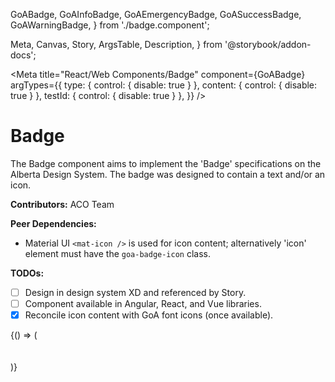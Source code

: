   GoABadge,
  GoAInfoBadge,
  GoAEmergencyBadge,
  GoASuccessBadge,
  GoAWarningBadge,
} from './badge.component';

  Meta,
  Canvas,
  Story,
  ArgsTable,
  Description,
} from '@storybook/addon-docs';

<Meta
  title="React/Web Components/Badge"
  component={GoABadge}
  argTypes={{
    type: { control: { disable: true } },
    content: { control: { disable: true } },
    testId: { control: { disable: true } },
  }}
/>

# Badge

The Badge component aims to implement the 'Badge' specifications on the Alberta Design System.
The badge was designed to contain a text and/or an icon.

**Contributors:** ACO Team

**Peer Dependencies:**

- Material UI `<mat-icon />` is used for icon content; alternatively 'icon' element
  must have the `goa-badge-icon` class.

**TODOs:**

- [ ] Design in design system XD and referenced by Story.
- [ ] Component available in Angular, React, and Vue libraries.
- [x] Reconcile icon content with GoA font icons (once available).

<Canvas>
  <Story name="Badge">
    {() => (
      <div>
        <GoAInfoBadge content="information" />
        <GoASuccessBadge content="success" />
        <GoAWarningBadge content="warning" />
        <GoAEmergencyBadge content="emergency" />
        <GoABadge type="dark" content="dark" icon="toggle" />
        <GoABadge type="midtone" content="midtone" icon="information" />
        <GoABadge type="light" content="light" icon="information" />
        <GoABadge type="inactive" content="inactive" icon="lock-closed" />
        <br />
        <br />
        <GoABadge type="information" content="information" />
        <GoABadge type="success" content="success" />
        <GoABadge type="warning" content="warning" />
        <GoABadge type="emergency" content="emergency" />
        <GoABadge type="dark" content="dark" />
        <GoABadge type="midtone" content="midtone" />
        <GoABadge type="light" content="light" />
        <GoABadge type="inactive" content="inactive" />
      </div>
    )}
  </Story>
</Canvas>
